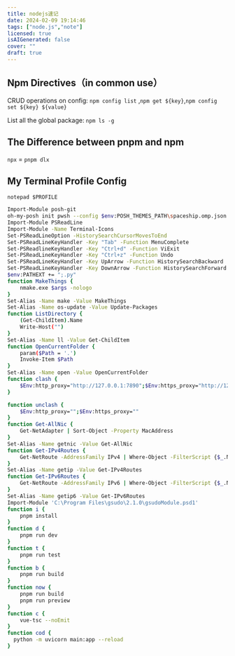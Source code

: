 ---
title: nodejs速记
date: 2024-02-09 19:14:46
tags: ["node.js","note"]
licensed: true
isAIGenerated: false
cover: ""
draft: true
---

<Excerpt />

## Npm Directives（in common use）

CRUD operations on config:
`npm config list` ,`npm get ${key}`,`npm config set ${key} ${value}`

List all the global package:
`npm ls -g`

## The Difference between pnpm and npm

`npx` = `pnpm dlx`

## My Terminal Profile Config

`notepad $PROFILE`

```bash
Import-Module posh-git
oh-my-posh init pwsh --config $env:POSH_THEMES_PATH\spaceship.omp.json | Invoke-Expression
Import-Module PSReadLine
Import-Module -Name Terminal-Icons
Set-PSReadLineOption -HistorySearchCursorMovesToEnd
Set-PSReadLineKeyHandler -Key "Tab" -Function MenuComplete
Set-PSReadlineKeyHandler -Key "Ctrl+d" -Function ViExit
Set-PSReadLineKeyHandler -Key "Ctrl+z" -Function Undo
Set-PSReadLineKeyHandler -Key UpArrow -Function HistorySearchBackward
Set-PSReadLineKeyHandler -Key DownArrow -Function HistorySearchForward
$env:PATHEXT += ";.py"
function MakeThings {
	nmake.exe $args -nologo
}
Set-Alias -Name make -Value MakeThings
Set-Alias -Name os-update -Value Update-Packages
function ListDirectory {
	(Get-ChildItem).Name
	Write-Host("")
}
Set-Alias -Name ll -Value Get-ChildItem
function OpenCurrentFolder {
	param($Path = '.')
	Invoke-Item $Path
}
Set-Alias -Name open -Value OpenCurrentFolder
function clash {
	$Env:http_proxy="http://127.0.0.1:7890";$Env:https_proxy="http://127.0.0.1:7890"
}

function unclash {
	$Env:http_proxy="";$Env:https_proxy=""
}
function Get-AllNic {
	Get-NetAdapter | Sort-Object -Property MacAddress
}
Set-Alias -Name getnic -Value Get-AllNic
function Get-IPv4Routes {
	Get-NetRoute -AddressFamily IPv4 | Where-Object -FilterScript {$_.NextHop -ne '0.0.0.0'}
}
Set-Alias -Name getip -Value Get-IPv4Routes
function Get-IPv6Routes {
	Get-NetRoute -AddressFamily IPv6 | Where-Object -FilterScript {$_.NextHop -ne '::'}
}
Set-Alias -Name getip6 -Value Get-IPv6Routes
Import-Module 'C:\Program Files\gsudo\2.1.0\gsudoModule.psd1'
function i {
	pnpm install
}
function d {
	pnpm run dev
}
function t {
	pnpm run test
}
function b {
	pnpm run build
}
function now {
	pnpm run build
	pnpm run preview
}
function c {
	vue-tsc --noEmit
}
function cod {
  python -m uvicorn main:app --reload
}
```

